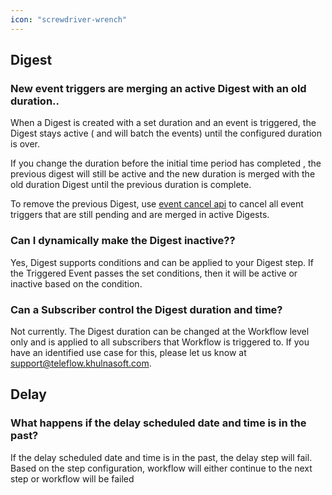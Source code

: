 ```yaml
---
icon: "screwdriver-wrench"
---
```

## Digest
### New event triggers are merging an active Digest with an old duration..
When a Digest is created with a set duration and an event is triggered, the Digest stays active ( and will batch the events) until the configured duration is over. 

If you change the duration before the initial time period has completed , the previous digest will still be active and the new duration is merged with the old duration Digest until the previous duration is complete. 

To remove the previous Digest, use [event cancel api](/api-reference/events/cancel-triggered-event) to cancel all event triggers that are still pending and are merged in active Digests.

### Can I dynamically make the Digest inactive??
Yes, Digest supports conditions and can be applied to your Digest step. If the Triggered Event passes the set conditions, then it will be active or inactive based on the condition.

### Can a Subscriber control the Digest duration and time?
Not currently. The Digest duration  can be changed at the Workflow level only and is applied to all subscribers that Workflow is triggered to. If you have an identified use case for this, please let us know at support@teleflow.khulnasoft.com.

## Delay
### What happens if the delay scheduled date and time is in the past?
If the delay scheduled date and time is in the past, the delay step will fail. Based on the step configuration, workflow will either continue to the next step or workflow will be failed

<Snippet file="contact-support.mdx" />